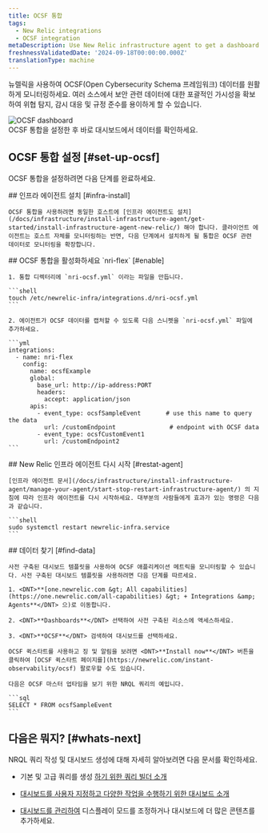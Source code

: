 ```yaml
---
title: OCSF 통합
tags:
  - New Relic integrations
  - OCSF integration
metaDescription: Use New Relic infrastructure agent to get a dashboard with metrics from your OCSF format data.
freshnessValidatedDate: '2024-09-18T00:00:00.000Z'
translationType: machine
---
```


뉴렐릭을 사용하여 OCSF(Open Cybersecurity Schema 프레임워크) 데이터를 원활하게 모니터링하세요. 여러 소스에서 보안 관련 데이터에 대한 포괄적인 가시성을 확보하여 위협 탐지, 감시 대응 및 규정 준수를 용이하게 할 수 있습니다.

<img title="OCSF dashboard" alt="OCSF dashboard" src="/images/infrastructure_screenshot-full_ocsf-dashboard.webp" />

<figcaption>
  OCSF 통합을 설정한 후 바로 대시보드에서 데이터를 확인하세요.
</figcaption>

## OCSF 통합 설정 [#set-up-ocsf]

OCSF 통합을 설정하려면 다음 단계를 완료하세요.

<Steps>
  <Step>
    ## 인프라 에이전트 설치 [#infra-install]

    OCSF 통합을 사용하려면 동일한 호스트에 [인프라 에이전트도 설치](/docs/infrastructure/install-infrastructure-agent/get-started/install-infrastructure-agent-new-relic/) 해야 합니다. 클라이언트 에이전트는 호스트 자체를 모니터링하는 반면, 다음 단계에서 설치하게 될 통합은 OCSF 관련 데이터로 모니터링을 확장합니다.
  </Step>

  <Step>
    ## OCSF 통합을 활성화하세요 `nri-flex` [#enable]

    1. 통합 디렉터리에 `nri-ocsf.yml` 이라는 파일을 만듭니다.

    ```shell
    touch /etc/newrelic-infra/integrations.d/nri-ocsf.yml
    ```

    2. 에이전트가 OCSF 데이터를 캡처할 수 있도록 다음 스니펫을 `nri-ocsf.yml` 파일에 추가하세요.

    ```yml
    integrations:
      - name: nri-flex
        config:
          name: ocsfExample
          global:
            base_url: http://ip-address:PORT
            headers:
              accept: application/json
          apis:
            - event_type: ocsfSampleEvent       # use this name to query the data
              url: /customEndpoint               # endpoint with OCSF data
            - event_type: ocsfCustomEvent1      
              url: /customEndpoint2
    ```
  </Step>

  <Step>
    ## New Relic 인프라 에이전트 다시 시작 [#restat-agent]

    [인프라 에이전트 문서](/docs/infrastructure/install-infrastructure-agent/manage-your-agent/start-stop-restart-infrastructure-agent/) 의 지침에 따라 인프라 에이전트를 다시 시작하세요. 대부분의 사람들에게 효과가 있는 명령은 다음과 같습니다.

    ```shell
    sudo systemctl restart newrelic-infra.service
    ```
  </Step>

  <Step>
    ## 데이터 찾기 [#find-data]

    사전 구축된 대시보드 템플릿을 사용하여 OCSF 애플리케이션 메트릭을 모니터링할 수 있습니다. 사전 구축된 대시보드 템플릿을 사용하려면 다음 단계를 따르세요.

    1. <DNT>**[one.newrelic.com &gt; All capabilities](https://one.newrelic.com/all-capabilities) &gt; + Integrations &amp; Agents**</DNT> 으)로 이동합니다.

    2. <DNT>**Dashboards**</DNT> 선택하여 사전 구축된 리소스에 액세스하세요.

    3. <DNT>**OCSF**</DNT> 검색하여 대시보드를 선택하세요.

    OCSF 퀵스타트를 사용하고 징 및 알림을 보려면 <DNT>**Install now**</DNT> 버튼을 클릭하여 [OCSF 퀵스타트 페이지를](https://newrelic.com/instant-observability/ocsf) 팔로우할 수도 있습니다.

    다음은 OCSF 마스터 업타임을 보기 위한 NRQL 쿼리의 예입니다.

    ```sql
    SELECT * FROM ocsfSampleEvent
    ```
  </Step>
</Steps>

## 다음은 뭐지? [#whats-next]

NRQL 쿼리 작성 및 대시보드 생성에 대해 자세히 알아보려면 다음 문서를 확인하세요.

* 기본 및 고급 쿼리를 생성 [하기 위한 쿼리 빌더 소개](/docs/query-your-data/explore-query-data/query-builder/introduction-query-builder)

* [대시보드를 사용자 지정하고 다양한 작업을 수행하기 위한 대시보드 소개](/docs/query-your-data/explore-query-data/dashboards/introduction-dashboards)

* [대시보드를 관리하여](/docs/query-your-data/explore-query-data/dashboards/manage-your-dashboard) <InlinePopover type="dashboards" />디스플레이 모드를 조정하거나 대시보드에 더 많은 콘텐츠를 추가하세요.